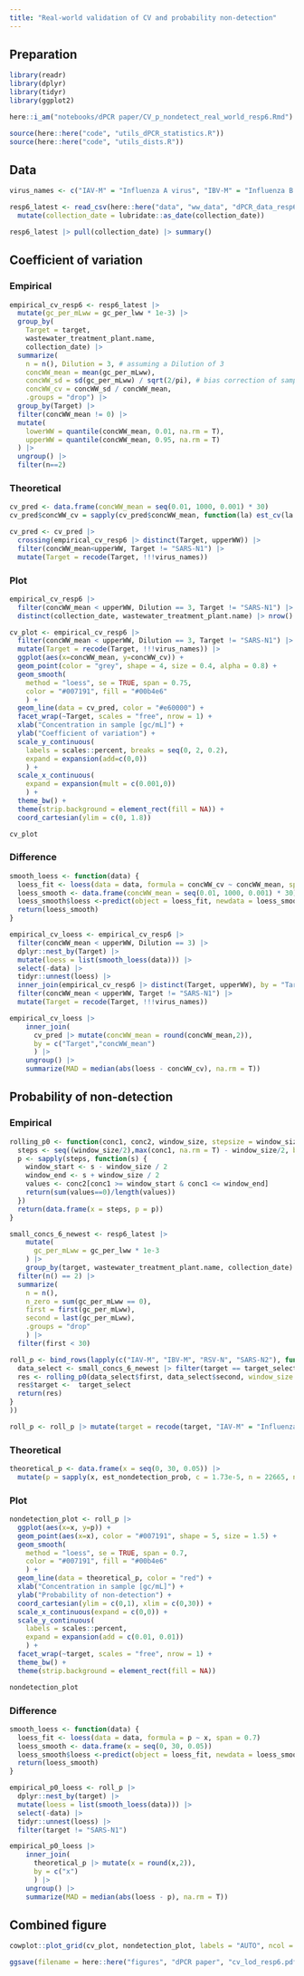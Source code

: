 ```yaml
---
title: "Real-world validation of CV and probability non-detection"
---
```


## Preparation
```r
library(readr)
library(dplyr)
library(tidyr)
library(ggplot2)
```

```r
here::i_am("notebooks/dPCR paper/CV_p_nondetect_real_world_resp6.Rmd")
```

```r
source(here::here("code", "utils_dPCR_statistics.R"))
source(here::here("code", "utils_dists.R"))
```

## Data
```r
virus_names <- c("IAV-M" = "Influenza A virus", "IBV-M" = "Influenza B virus", "RSV-N" = "Respiratory syncytial virus", "SARS-N2" = "SARS-CoV-2")
```

```r
resp6_latest <- read_csv(here::here("data", "ww_data", "dPCR_data_resp6.csv")) |>
  mutate(collection_date = lubridate::as_date(collection_date))
```

```r
resp6_latest |> pull(collection_date) |> summary()
```

## Coefficient of variation

### Empirical
```r
empirical_cv_resp6 <- resp6_latest |>
  mutate(gc_per_mLww = gc_per_lww * 1e-3) |>
  group_by(
    Target = target,
    wastewater_treatment_plant.name,
    collection_date) |>
  summarize(
    n = n(), Dilution = 3, # assuming a Dilution of 3
    concWW_mean = mean(gc_per_mLww),
    concWW_sd = sd(gc_per_mLww) / sqrt(2/pi), # bias correction of sample sd
    concWW_cv = concWW_sd / concWW_mean,
    .groups = "drop") |> 
  group_by(Target) |> 
  filter(concWW_mean != 0) |> 
  mutate(
    lowerWW = quantile(concWW_mean, 0.01, na.rm = T),
    upperWW = quantile(concWW_mean, 0.95, na.rm = T)
  ) |> 
  ungroup() |>
  filter(n==2)
```

### Theoretical
```r
cv_pred <- data.frame(concWW_mean = seq(0.01, 1000, 0.001) * 30)
cv_pred$concWW_cv = sapply(cv_pred$concWW_mean, function(la) est_cv(la / 30, 22000, 5.19e-4))

cv_pred <- cv_pred |> 
  crossing(empirical_cv_resp6 |> distinct(Target, upperWW)) |>
  filter(concWW_mean<upperWW, Target != "SARS-N1") |> 
  mutate(Target = recode(Target, !!!virus_names))
```

### Plot
```r
empirical_cv_resp6 |> 
  filter(concWW_mean < upperWW, Dilution == 3, Target != "SARS-N1") |> 
  distinct(collection_date, wastewater_treatment_plant.name) |> nrow()
```

```r
cv_plot <- empirical_cv_resp6 |> 
  filter(concWW_mean < upperWW, Dilution == 3, Target != "SARS-N1") |>
  mutate(Target = recode(Target, !!!virus_names)) |> 
  ggplot(aes(x=concWW_mean, y=concWW_cv)) + 
  geom_point(color = "grey", shape = 4, size = 0.4, alpha = 0.8) +
  geom_smooth(
    method = "loess", se = TRUE, span = 0.75,
    color = "#007191", fill = "#00b4e6"
    ) + 
  geom_line(data = cv_pred, color = "#e60000") +
  facet_wrap(~Target, scales = "free", nrow = 1) + 
  xlab("Concentration in sample [gc/mL]") +
  ylab("Coefficient of variation") +
  scale_y_continuous(
    labels = scales::percent, breaks = seq(0, 2, 0.2),
    expand = expansion(add=c(0,0))
    ) +
  scale_x_continuous(
    expand = expansion(mult = c(0.001,0))
    ) +
  theme_bw() + 
  theme(strip.background = element_rect(fill = NA)) +
  coord_cartesian(ylim = c(0, 1.8))

cv_plot
```
### Difference

```r
smooth_loess <- function(data) {
  loess_fit <- loess(data = data, formula = concWW_cv ~ concWW_mean, span = 0.75)
  loess_smooth <- data.frame(concWW_mean = seq(0.01, 1000, 0.001) * 30)
  loess_smooth$loess <-predict(object = loess_fit, newdata = loess_smooth)
  return(loess_smooth)
}

empirical_cv_loess <- empirical_cv_resp6 |> 
  filter(concWW_mean < upperWW, Dilution == 3) |>
  dplyr::nest_by(Target) |> 
  mutate(loess = list(smooth_loess(data))) |> 
  select(-data) |> 
  tidyr::unnest(loess) |>
  inner_join(empirical_cv_resp6 |> distinct(Target, upperWW), by = "Target") |>
  filter(concWW_mean < upperWW, Target != "SARS-N1") |> 
  mutate(Target = recode(Target, !!!virus_names))
```
```r
empirical_cv_loess |>
    inner_join(
      cv_pred |> mutate(concWW_mean = round(concWW_mean,2)),
      by = c("Target","concWW_mean")
      ) |> 
    ungroup() |>
    summarize(MAD = median(abs(loess - concWW_cv), na.rm = T))
```

## Probability of non-detection

### Empirical
```r
rolling_p0 <- function(conc1, conc2, window_size, stepsize = window_size) {
  steps <- seq((window_size/2),max(conc1, na.rm = T) - window_size/2, by = stepsize)
  p <- sapply(steps, function(s) {
    window_start <- s - window_size / 2
    window_end <- s + window_size / 2
    values <- conc2[conc1 >= window_start & conc1 <= window_end]
    return(sum(values==0)/length(values))
  })
  return(data.frame(x = steps, p = p))
}
```

```r
small_concs_6_newest <- resp6_latest |> 
    mutate(
      gc_per_mLww = gc_per_lww * 1e-3
    ) |> 
    group_by(target, wastewater_treatment_plant.name, collection_date) |>
  filter(n() == 2) |> 
  summarize(
    n = n(),
    n_zero = sum(gc_per_mLww == 0),
    first = first(gc_per_mLww),
    second = last(gc_per_mLww),
    .groups = "drop"
    ) |> 
  filter(first < 30)

roll_p <- bind_rows(lapply(c("IAV-M", "IBV-M", "RSV-N", "SARS-N2"), function(target_select) {
  data_select <- small_concs_6_newest |> filter(target == target_select)
  res <- rolling_p0(data_select$first, data_select$second, window_size = 1)
  res$target <-  target_select
  return(res)
}
))

roll_p <- roll_p |> mutate(target = recode(target, "IAV-M" = "Influenza A virus", "IBV-M" = "Influenza B virus", "RSV-N" = "Respiratory syncytial virus", "SARS-N2" = "SARS-CoV-2"))
```

### Theoretical
```r
theoretical_p <- data.frame(x = seq(0, 30, 0.05)) |> 
  mutate(p = sapply(x, est_nondetection_prob, c = 1.73e-5, n = 22665, n_replicates = 1))

```

### Plot
```r
nondetection_plot <- roll_p |> 
  ggplot(aes(x=x, y=p)) + 
  geom_point(aes(x=x), color = "#007191", shape = 5, size = 1.5) + 
  geom_smooth(
    method = "loess", se = TRUE, span = 0.7,
    color = "#007191", fill = "#00b4e6"
    ) +
  geom_line(data = theoretical_p, color = "red") +
  xlab("Concentration in sample [gc/mL]") + 
  ylab("Probability of non-detection") +
  coord_cartesian(ylim = c(0,1), xlim = c(0,30)) + 
  scale_x_continuous(expand = c(0,0)) +
  scale_y_continuous(
    labels = scales::percent,
    expand = expansion(add = c(0.01, 0.01))
    ) +
  facet_wrap(~target, scales = "free", nrow = 1) +
  theme_bw() + 
  theme(strip.background = element_rect(fill = NA))

nondetection_plot
```

### Difference

```r
smooth_loess <- function(data) {
  loess_fit <- loess(data = data, formula = p ~ x, span = 0.7)
  loess_smooth <- data.frame(x = seq(0, 30, 0.05))
  loess_smooth$loess <-predict(object = loess_fit, newdata = loess_smooth)
  return(loess_smooth)
}

empirical_p0_loess <- roll_p |> 
  dplyr::nest_by(target) |> 
  mutate(loess = list(smooth_loess(data))) |> 
  select(-data) |> 
  tidyr::unnest(loess) |>
  filter(target != "SARS-N1")
```

```r
empirical_p0_loess |>
    inner_join(
      theoretical_p |> mutate(x = round(x,2)),
      by = c("x")
      ) |> 
    ungroup() |>
    summarize(MAD = median(abs(loess - p), na.rm = T))
```

## Combined figure
```r
cowplot::plot_grid(cv_plot, nondetection_plot, labels = "AUTO", ncol = 1)

ggsave(filename = here::here("figures", "dPCR paper", "cv_lod_resp6.pdf"), width = 10, height = 6)
```
